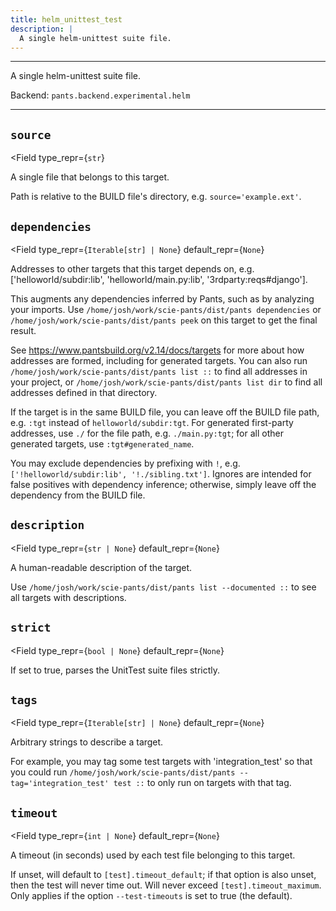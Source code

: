 ```yaml
---
title: helm_unittest_test
description: |
  A single helm-unittest suite file.
---
```



---

A single helm-unittest suite file.

Backend: <span className="color--primary">`pants.backend.experimental.helm`</span>

---

<span className={styles.options}>

## `source`

<Field
    type_repr={`str`}
>

A single file that belongs to this target.

Path is relative to the BUILD file&#x27;s directory, e.g. `source='example.ext'`.

</Field>

## `dependencies`

<Field
    type_repr={`Iterable[str] | None`}
    default_repr={`None`}
>

Addresses to other targets that this target depends on, e.g. [&#x27;helloworld/subdir:lib&#x27;, &#x27;helloworld/main.py:lib&#x27;, &#x27;3rdparty:reqs#django&#x27;].

This augments any dependencies inferred by Pants, such as by analyzing your imports. Use `/home/josh/work/scie-pants/dist/pants dependencies` or `/home/josh/work/scie-pants/dist/pants peek` on this target to get the final result.

See https://www.pantsbuild.org/v2.14/docs/targets for more about how addresses are formed, including for generated targets. You can also run `/home/josh/work/scie-pants/dist/pants list ::` to find all addresses in your project, or `/home/josh/work/scie-pants/dist/pants list dir` to find all addresses defined in that directory.

If the target is in the same BUILD file, you can leave off the BUILD file path, e.g. `:tgt` instead of `helloworld/subdir:tgt`. For generated first-party addresses, use `./` for the file path, e.g. `./main.py:tgt`; for all other generated targets, use `:tgt#generated_name`.

You may exclude dependencies by prefixing with `!`, e.g. `['!helloworld/subdir:lib', '!./sibling.txt']`. Ignores are intended for false positives with dependency inference; otherwise, simply leave off the dependency from the BUILD file.

</Field>

## `description`

<Field
    type_repr={`str | None`}
    default_repr={`None`}
>

A human-readable description of the target.

Use `/home/josh/work/scie-pants/dist/pants list --documented ::` to see all targets with descriptions.

</Field>

## `strict`

<Field
    type_repr={`bool | None`}
    default_repr={`None`}
>

If set to true, parses the UnitTest suite files strictly.

</Field>

## `tags`

<Field
    type_repr={`Iterable[str] | None`}
    default_repr={`None`}
>

Arbitrary strings to describe a target.

For example, you may tag some test targets with &#x27;integration_test&#x27; so that you could run `/home/josh/work/scie-pants/dist/pants --tag='integration_test' test ::` to only run on targets with that tag.

</Field>

## `timeout`

<Field
    type_repr={`int | None`}
    default_repr={`None`}
>

A timeout (in seconds) used by each test file belonging to this target.

If unset, will default to `[test].timeout_default`; if that option is also unset, then the test will never time out. Will never exceed `[test].timeout_maximum`. Only applies if the option `--test-timeouts` is set to true (the default).

</Field>

</span>
